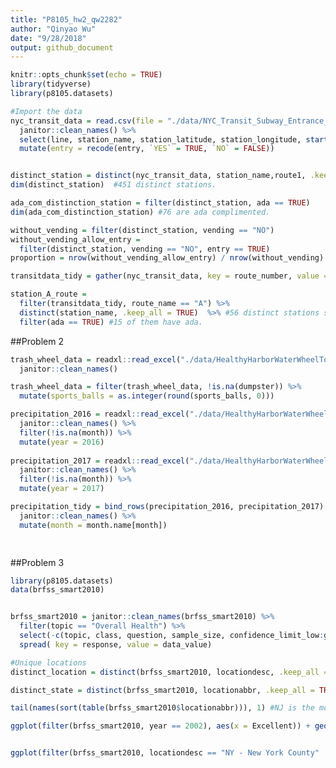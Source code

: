 ```yaml
---
title: "P8105_hw2_qw2282"
author: "Qinyao Wu"
date: "9/28/2018"
output: github_document
---
```


```r
knitr::opts_chunk$set(echo = TRUE)
library(tidyverse)
library(p8105.datasets)
```

```r
#Import the data
nyc_transit_data = read.csv(file = "./data/NYC_Transit_Subway_Entrance_And_Exit_Data.csv") %>%
  janitor::clean_names() %>% 
  select(line, station_name, station_latitude, station_longitude, starts_with("route"), entry, vending, entrance_type, starts_with("ada")) %>% 
  mutate(entry = recode(entry, `YES` = TRUE, `NO` = FALSE)) 


distinct_station = distinct(nyc_transit_data, station_name,route1, .keep_all = TRUE)
dim(distinct_station)  #451 distinct stations.

ada_com_distinction_station = filter(distinct_station, ada == TRUE)
dim(ada_com_distinction_station) #76 are ada complimented. 

without_vending = filter(distinct_station, vending == "NO")
without_vending_allow_entry = 
  filter(distinct_station, vending == "NO", entry == TRUE)
proportion = nrow(without_vending_allow_entry) / nrow(without_vending) #55.6%

transitdata_tidy = gather(nyc_transit_data, key = route_number, value = route_name, route1:route11)

station_A_route = 
  filter(transitdata_tidy, route_name == "A") %>% 
  distinct(station_name, .keep_all = TRUE)  %>% #56 distinct stations serve A
  filter(ada == TRUE) #15 of them have ada.

```


##Problem 2
```r

trash_wheel_data = readxl::read_excel("./data/HealthyHarborWaterWheelTotals2017-9-26.xlsx", sheet = 1, range = "A2:N258") %>% 
  janitor::clean_names() 

trash_wheel_data = filter(trash_wheel_data, !is.na(dumpster)) %>% 
  mutate(sports_balls = as.integer(round(sports_balls, 0)))

precipitation_2016 = readxl::read_excel("./data/HealthyHarborWaterWheelTotals2017-9-26.xlsx", sheet = 4, range = "A2:B15") %>% 
  janitor::clean_names() %>% 
  filter(!is.na(month)) %>% 
  mutate(year = 2016)
  
precipitation_2017 = readxl::read_excel("./data/HealthyHarborWaterWheelTotals2017-9-26.xlsx", sheet = 3, range = "A2:B15") %>% 
  janitor::clean_names() %>% 
  filter(!is.na(month)) %>% 
  mutate(year = 2017)

precipitation_tidy = bind_rows(precipitation_2016, precipitation_2017) %>%
  janitor::clean_names() %>% 
  mutate(month = month.name[month])
  



```


##Problem 3
```r
library(p8105.datasets)
data(brfss_smart2010)


brfss_smart2010 = janitor::clean_names(brfss_smart2010) %>% 
  filter(topic == "Overall Health") %>% 
  select(-c(topic, class, question, sample_size, confidence_limit_low:geo_location)) %>% 
  spread( key = response, value = data_value)

#Unique locations
distinct_location = distinct(brfss_smart2010, locationdesc, .keep_all = TRUE) #total of 404 different locations

distinct_state = distinct(brfss_smart2010, locationabbr, .keep_all = TRUE) #51 states. 

tail(names(sort(table(brfss_smart2010$locationabbr))), 1) #NJ is the most frequently appeared states.

ggplot(filter(brfss_smart2010, year == 2002), aes(x = Excellent)) + geom_histogram()


ggplot(filter(brfss_smart2010, locationdesc == "NY - New York County" | locationdesc == "NY - Queens County"), aes(x = year, y = Excellent)) + geom_point(aes(color = locationdesc), alpha = .5)
  

```






